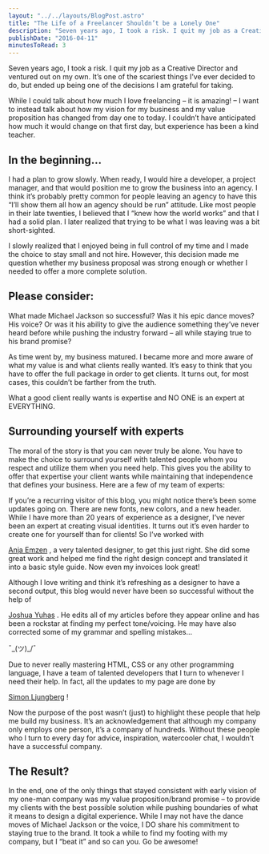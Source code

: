 ```yaml
---
layout: "../../layouts/BlogPost.astro"
title: "The Life of a Freelancer Shouldn’t be a Lonely One"
description: "Seven years ago, I took a risk. I quit my job as a Creative Director and ventured out on my own. It’s one of the scariest things I’ve ever decided to do, but ended up being one of the decisions I am grateful for taking.\n\n\nWhile I could talk about how much I love freelancing – it is amazing! – I want to instead talk about how my vision for my business and my value proposition has changed from day one to today. I couldn’t have anticipated how much it would change on that first day, but experience "
publishDate: "2016-04-11"
minutesToRead: 3
---
```


<p>Seven years ago, I took a risk. I quit my job as a Creative Director and ventured out on my own. It’s one of the scariest things I’ve ever decided to do, but ended up being one of the decisions I am grateful for taking.</p>
<p>While I could talk about how much I love freelancing – it is amazing! – I want to instead talk about how my vision for my business and my value proposition has changed from day one to today. I couldn’t have anticipated how much it would change on that first day, but experience has been a kind teacher.</p>
<h2 id="in-the-beginning%E2%80%A6">In the beginning…</h>
</h2>
<p>I had a plan to grow slowly. When ready, I would hire a developer, a project manager, and that would position me to grow the business into an agency. I think it’s probably pretty common for people leaving an agency to have this “I’ll show them all how an agency should be run” attitude. Like most people in their late twenties, I believed that I “knew how the world works” and that I had a solid plan. I later realized that trying to be what I was leaving was a bit short-sighted.</p>
<p>I slowly realized that I enjoyed being in full control of my time and I made the choice to stay small and not hire. However, this decision made me question whether my business proposal was strong enough or whether I needed to offer a more complete solution.</p>
<h2 id="please-consider">Please consider:</h>
</h2>
<p>What made Michael Jackson so successful? Was it his epic dance moves? His voice? Or was it his ability to give the audience something they’ve never heard before while pushing the industry forward – all while staying true to his brand promise?</p>
<p>As time went by, my business matured. I became more and more aware of what my value is and what clients really wanted. It’s easy to think that you have to offer the full package in order to get clients. It turns out, for most cases, this couldn’t be farther from the truth.</p>
<div class="blockquote">
</div>
<div>
<p>What a good client really wants is expertise and NO ONE is an expert at EVERYTHING. </p>
</div>
<h2 id="surrounding-yourself-with-experts">Surrounding yourself with experts</h>
</h2>
<p>The moral of the story is that you can never truly be alone. You have to make the choice to surround yourself with talented people whom you respect and utilize them when you need help. This gives you the ability to offer that expertise your client wants while maintaining that independence that defines your business. Here are a few of my team of experts:</p>
<p>If you’re a recurring visitor of this blog, you might notice there’s been some updates going on. There are new fonts, new colors, and a new header. While I have more than 20 years of experience as a designer, I’ve never been an expert at creating visual identities. It turns out it’s even harder to create one for yourself than for clients! So I’ve worked with </p>
<a href="http://anjaemzen.com/?ref="antonsten".com" target="_blank">Anja Emzen</a>
 , a very talented designer, to get this just right. She did some great work and helped me find the right design concept and translated it into a basic style guide. Now even my invoices look great!</p>
<p>Although I love writing and think it’s refreshing as a designer to have a second output, this blog would never have been so successful without the help of </p>
<a href="https://twitter.com/joshua_yuhas?ref="antonsten".com" target="_blank">Joshua Yuhas</a>
 . He edits all of my articles before they appear online and has been a rockstar at finding my perfect tone/voicing. He may have also corrected some of my grammar and spelling mistakes…</p>
<p>¯_(ツ)_/¯</p>
<p>Due to never really mastering HTML, CSS or any other programming language, I have a team of talented developers that I turn to whenever I need their help. In fact, all the updates to my page are done by </p>
<a href="https://twitter.com/simmelj?ref="antonsten".com" target="_blank">Simon Ljungberg</a>
 !</p>
<p>Now the purpose of the post wasn’t (just) to highlight these people that help me build my business. It’s an acknowledgement that although my company only employs one person, it’s a company of hundreds. Without these people who I turn to every day for advice, inspiration, watercooler chat, I wouldn’t have a successful company.</p>
<h2 id="the-result">The Result?</h>
</h2>
<p>In the end, one of the only things that stayed consistent with early vision of my one-man company was my value proposition/brand promise – to provide my clients with the best possible solution while pushing boundaries of what it means to design a digital experience. While I may not have the dance moves of Michael Jackson or the voice, I DO share his commitment to staying true to the brand. It took a while to find my footing with my company, but I “beat it” and so can you. Go be awesome!</p>
